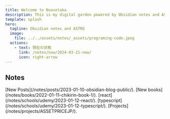 ```yaml
---
title: Welcome to Nuovotaka
description: This is my digital garden powered by Obsidian notes and ASTRO.
template: splash
hero:
  tagline: Obsidian notes and ASTRO
  image:
    file: ../../assets/notes/_assets/programing-code.jpeg
  actions:
    - text: 現在の状態
      link: /notes/now/2024-03-21-now/
      icon: right-arrow
---
```



## Notes

<CardGrid stagger>
	<Card title="Posts" icon="document">
		[New Posts](/notes/posts/2023-01-10-obsidian-blog-public/).
	</Card>
	<Card title="Books" icon="open-book">
		[New books](/notes/books/2022-01-11-chikirin-book-1/).
	</Card>
	<Card title="Schools" icon="document">
		[react](/notes/schools/udemy/2023-01-12-react/).
		[typescript](/notes/schools/udemy/2023-01-12-typescript/).
	</Card>
	<Card title="Projects" icon="document">
		[Projects](/notes/projects/ASSETPRICEJP/).
	</Card>
</CardGrid>
